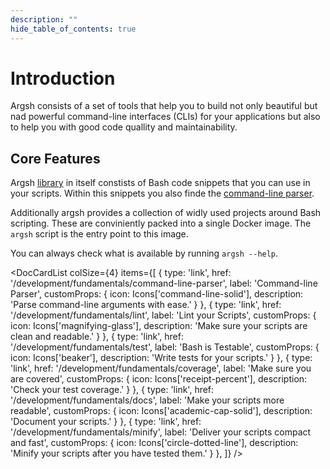 ```yaml
---
description: ""
hide_table_of_contents: true
---
```



# Introduction 

Argsh consists of a set of tools that help you to build not only beautiful but nad powerful command-line interfaces (CLIs) for your applications but also to help you with good code quallity and maintainability.

## Core Features

Argsh [library](../libraries/overview) in itself constists of Bash code snippets that you can use in your scripts. Within this snippets you also finde the [command-line parser](./fundamentals/command-line-parser). 

Additionally argsh provides a collection of widly used projects around Bash scripting. These are conviniently packed into a single Docker image. The `argsh` script is the entry point to this image.

You can always check what is available by running `argsh --help`.

<DocCardList colSize={4} items={[
  {
    type: 'link',
    href: '/development/fundamentals/command-line-parser',
    label: 'Command-line Parser',
    customProps: {
      icon: Icons['command-line-solid'],
      description: 'Parse command-line arguments with ease.'
    }
  },
  {
    type: 'link',
    href: '/development/fundamentals/lint',
    label: 'Lint your Scripts',
    customProps: {
      icon: Icons['magnifying-glass'],
      description: 'Make sure your scripts are clean and readable.'
    }
  },
  {
    type: 'link',
    href: '/development/fundamentals/test',
    label: 'Bash is Testable',
    customProps: {
      icon: Icons['beaker'],
      description: 'Write tests for your scripts.'
    }
  },
  {
    type: 'link',
    href: '/development/fundamentals/coverage',
    label: 'Make sure you are covered',
    customProps: {
      icon: Icons['receipt-percent'],
      description: 'Check your test coverage.'
    }
  },
  {
    type: 'link',
    href: '/development/fundamentals/docs',
    label: 'Make your scripts more readable',
    customProps: {
      icon: Icons['academic-cap-solid'],
      description: 'Document your scripts.'
    }
  },
  {
    type: 'link',
    href: '/development/fundamentals/minify',
    label: 'Deliver your scripts compact and fast',
    customProps: {
      icon: Icons['circle-dotted-line'],
      description: 'Minify your scripts after you have tested them.'
    }
  },
]} />